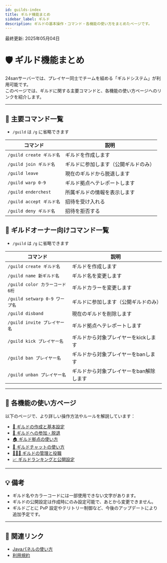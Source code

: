 ```yaml
---
id: guilds-index
title: ギルド機能まとめ
sidebar_label: ギルド
description: ギルドの基本操作・コマンド・各機能の使い方をまとめたページです。
---
```


最終更新: 2025年05月04日

# 🛡️ ギルド機能まとめ

24sanサーバーでは、プレイヤー同士でチームを組める「ギルドシステム」が利用可能です。  
このページでは、ギルドに関する主要コマンドと、各機能の使い方ページへのリンクを紹介します。

---

## 📘 主要コマンド一覧

- `/guild` は `/g` に省略できます

| コマンド | 説明 |
|---------|------|
| `/guild create ギルド名` | ギルドを作成します |
| `/guild join ギルド名` | ギルドに参加します（公開ギルドのみ） |
| `/guild leave` | 現在のギルドから脱退します |
| `/guild warp 0-9` | ギルド拠点へテレポートします |
| `/guild enderchest` | 所属ギルドの情報を表示します |
| `/guild accept ギルド名` | 招待を受け入れる |
| `/guild deny ギルド名` | 招待を拒否する |

## 📘 ギルドオーナー向けコマンド一覧

- `/guild` は `/g` に省略できます

| コマンド | 説明 |
|---------|------|
| `/guild create ギルド名` | ギルドを作成します |
| `/guild name 新ギルド名` | ギルド名を変更します |
| `/guild color カラーコード6桁` | ギルドカラーを変更します |
| `/guild setwarp 0-9 ワープ名` | ギルドに参加します（公開ギルドのみ） |
| `/guild disband` | 現在のギルドを削除します |
| `/guild invite プレイヤー名` | ギルド拠点へテレポートします |
| `/guild kick プレイヤー名` | ギルドから対象プレイヤーをkickします |
| `/guild ban プレイヤー名` | ギルドから対象プレイヤーをbanします |
| `/guild unban プレイヤー名` | ギルドから対象プレイヤーをban解除します |



---

## 📂 各機能の使い方ページ

以下のページで、より詳しい操作方法やルールを解説しています：

- [🎨 ギルドの作成と基本設定](/guilds/create)
- [🤝 ギルドへの参加・脱退](/guilds/join-leave)
- [🏠 ギルド拠点の使い方](/guilds/home)
- [💬 ギルドチャットの使い方](/guilds/chat)
- [🧑‍🤝‍🧑 ギルドの管理と役職](/guilds/manage)
- [📈 ギルドランキングと公開設定](/guilds/public-ranking)

---

## 💡 備考

- ギルド名やカラーコードには一部使用できない文字があります。
- ギルドの公開設定は作成時にのみ設定可能で、あとから変更できません。
- ギルドごとに PvP 設定やテリトリー制御など、今後のアップデートにより追加予定です。

---

## 🔗 関連リンク

- [Javaパネルの使い方](/panel/java-panels)
- [利用規約](/docs/rules/terms_of_use)

